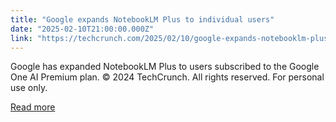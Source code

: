 ```yaml
---
title: "Google expands NotebookLM Plus to individual users"
date: "2025-02-10T21:00:00.000Z"
link: "https://techcrunch.com/2025/02/10/google-expands-notebooklm-plus-to-individual-users/"
---
```


Google has expanded NotebookLM Plus to users subscribed to the Google One AI Premium plan.
© 2024 TechCrunch. All rights reserved. For personal use only.


[Read more](https://techcrunch.com/2025/02/10/google-expands-notebooklm-plus-to-individual-users/)
